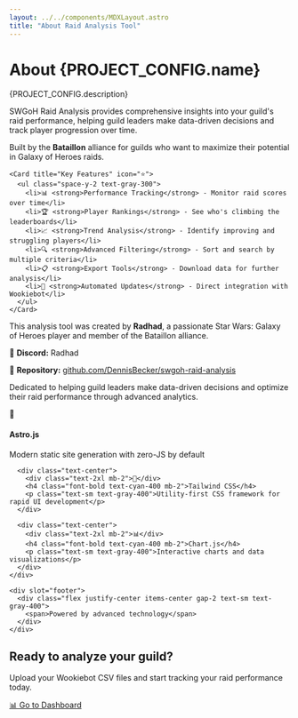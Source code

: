 ```yaml
---
layout: ../../components/MDXLayout.astro
title: "About Raid Analysis Tool"
---
```



<div class="max-w-4xl mx-auto">
  <div class="text-center mb-12">
    <h1 class="text-4xl font-bold text-heading mb-4">About {PROJECT_CONFIG.name}</h1>
    <p class="text-xl text-gray-300">{PROJECT_CONFIG.description}</p>
  </div>

  <div class="grid grid-cols-1 md:grid-cols-2 gap-8 mb-12">
    <Card title="Our Mission" icon="🎯">
      <p class="mb-4">
        SWGoH Raid Analysis provides comprehensive insights into your guild's raid performance, 
        helping guild leaders make data-driven decisions and track player progression over time.
      </p>
      <p>
        Built by the <strong class="text-cyan-400">Bataillon</strong> alliance for guilds who want 
        to maximize their potential in Galaxy of Heroes raids.
      </p>
    </Card>

    <Card title="Key Features" icon="⭐">
      <ul class="space-y-2 text-gray-300">
        <li>📊 <strong>Performance Tracking</strong> - Monitor raid scores over time</li>
        <li>🏆 <strong>Player Rankings</strong> - See who's climbing the leaderboards</li>
        <li>📈 <strong>Trend Analysis</strong> - Identify improving and struggling players</li>
        <li>🔍 <strong>Advanced Filtering</strong> - Sort and search by multiple criteria</li>
        <li>📋 <strong>Export Tools</strong> - Download data for further analysis</li>
        <li>🤖 <strong>Automated Updates</strong> - Direct integration with Wookiebot</li>
      </ul>
    </Card>
  </div>

  <Card title="About the Creator" icon="👨‍💻">
    <div class="text-center">
      <p class="text-gray-300 mb-4">
        This analysis tool was created by <strong class="text-cyan-400">Radhad</strong>, 
        a passionate Star Wars: Galaxy of Heroes player and member of the Bataillon alliance.
      </p>
      <div class="bg-gray-800/50 rounded-lg p-4 mb-4">
        <p class="text-sm text-gray-400 mb-2">
          💬 <strong>Discord:</strong> <span class="text-cyan-400">Radhad</span>
        </p>
        <p class="text-sm text-gray-400">
          🔗 <strong>Repository:</strong> <a href="https://github.com/DennisBecker/swgoh-raid-analysis" target="_blank" rel="noopener noreferrer" class="text-cyan-400 hover:text-cyan-300 underline">github.com/DennisBecker/swgoh-raid-analysis</a>
        </p>
      </div>
      <p class="text-sm text-gray-400">
        Dedicated to helping guild leaders make data-driven decisions and optimize their raid performance through advanced analytics.
      </p>
    </div>
  </Card>

  <Card title="Technology Stack" icon="⚙️">
    <div class="grid grid-cols-1 md:grid-cols-3 gap-6">
      <div class="text-center">
        <div class="text-2xl mb-2">🚀</div>
        <h4 class="font-bold text-cyan-400 mb-2">Astro.js</h4>
        <p class="text-sm text-gray-400">Modern static site generation with zero-JS by default</p>
      </div>
      
      <div class="text-center">
        <div class="text-2xl mb-2">🎨</div>
        <h4 class="font-bold text-cyan-400 mb-2">Tailwind CSS</h4>
        <p class="text-sm text-gray-400">Utility-first CSS framework for rapid UI development</p>
      </div>
      
      <div class="text-center">
        <div class="text-2xl mb-2">📊</div>
        <h4 class="font-bold text-cyan-400 mb-2">Chart.js</h4>
        <p class="text-sm text-gray-400">Interactive charts and data visualizations</p>
      </div>
    </div>
    
    <div slot="footer">
      <div class="flex justify-center items-center gap-2 text-sm text-gray-400">
        <span>Powered by advanced technology</span>
      </div>
    </div>
  </Card>

  <div class="text-center mt-12">
    <h2 class="text-2xl font-bold text-heading mb-4">Ready to analyze your guild?</h2>
    <p class="text-gray-300 mb-6">
      Upload your Wookiebot CSV files and start tracking your raid performance today.
    </p>
    <div class="flex justify-center">
      <a href={PROJECT_CONFIG.baseUrl} class="btn-primary inline-flex items-center gap-2 !text-gray-300">📊 Go to Dashboard</a>
    </div>
  </div>
</div>
